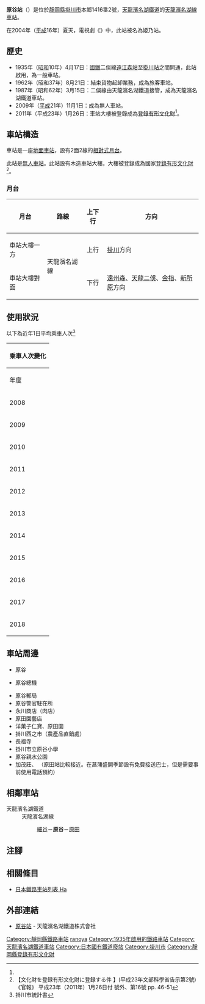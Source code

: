 {{NoteTA
|T=zh-hans:原谷站;zh-hk:原谷站;zh-tw:原谷車站;
|1=zh-hans:原谷站;zh-hk:原谷站;zh-tw:原谷車站;
}}
{{Infobox station
|公司色 = #4D7F54
|站名 = 原谷
|圖片 = Haranoya stn.jpg
|圖片說明 = 車站大樓
|日文原名 = 原谷
|平假名 = はらのや
|羅馬拼音 = HARANOYA
|副站名 = 
|電報略號 = ラノ
|所在地 = {{JPN}}[[靜岡縣|靜岡縣]][[掛川市|掛川市]]本鄉1416番2號
|座標 = {{coord|34|48|31.28|N|137|57|17.79|E|type:railwaystation_region:JP-24|display=inline,title}}
|車站構造 = [[地面車站|地面車站]]
|月台配置 = 2面2線
|啟用年月日 = 1935年（[[昭和|昭和]]10年）4月17日
|廢站年月日 = 
|乘客人數 = 101
|上下車人次 = 
|統計年度 = 2018
|轉車 = 
|全寬備註 = [[無人車站|無人車站]]
|adjacent = {{Adjacent stations|system=天龍濱名湖鐵道|line=天龍濱名湖線|left=細谷|right=原田|note-left=1.9km|note-mid=距離[[掛川站|掛川]]7.9km|note-right=1.5km}}
}}
'''原谷站'''（{{jpn|j=原谷駅|hg=はらのやえき|rm=Haranoya eki|f=y}}）是位於[[靜岡縣|靜岡縣]][[掛川市|掛川市]]本鄉1416番2號，[[天龍濱名湖鐵道|天龍濱名湖鐵道]]的[[天龍濱名湖線|天龍濱名湖線]][[鐵路車站|車站]]。

在2004年（[[平成|平成]]16年）夏天，電視劇《{{Translink|ja|WATER BOYS2}}》中，此站被名為姬乃站。

== 歷史 ==
* 1935年（[[昭和|昭和]]10年）4月17日：[[日本國有鐵道|國鐵]]二俁線[[遠江森站|遠江森站]]至[[掛川站|掛川站]]之間開通，此站啟用，為一般車站。
* 1962年（昭和37年）8月21日：結束貨物起卸業務，成為旅客車站。
* 1987年（昭和62年）3月15日：二俁線由天龍濱名湖鐵道接管，成為天龍濱名湖鐵道車站。
* 2009年（[[平成|平成]]21年）11月1日：成為無人車站。
* 2011年（平成23年）1月26日：車站大樓被登錄成為[[登錄有形文化財|登錄有形文化財]]<ref name="H23-monkashokokuji-2" />。

== 車站構造 ==
車站是一座[[地面車站|地面車站]]，設有2面2線的[[相對式月台|相對式月台]]。

此站是[[無人車站|無人車站]]。此站設有木造車站大樓。大樓被登錄成為國家[[登錄有形文化財|登錄有形文化財]]<ref name="H23-monkashokokuji-2">【文化財を登録有形文化財に登録する件 】(平成23年文部科學省告示第2號) 《官報》 平成23年（2011年）1月26日付 號外、第16號 pp. 46-51</ref>。

=== 月台 ===
{| rules="rows" class="wikitable"
!月台!!路線!!上下行!!方向
|-
! 車站大樓一方
| rowspan="2"| {{Color|#4D7F54|■}}天龍濱名湖線
| style="text-align:center" | 上行
| [[掛川駅|掛川]]方向
|-
! 車站大樓對面
| style="text-align:center" | 下行
| [[遠州森站|遠州森]]、[[天龍二俁站|天龍二俁]]、[[金指站|金指]]、[[新所原站|新所原]]方向
|}

== 使用狀況 ==
以下為近年1日平均乘車人次<ref>掛川市統計書</ref>

{| class="wikitable" style="margin: 1em 0.2em; text-align: center; font-size: 90%;"
|- style="background: #ddd;"
!colspan="2"|乘車人次變化
|-
!年度
!一日平均<br>乘車人次
|-
|2008
|127
|-
|2009
|119
|-
|2010
|117
|-
|2011
|130
|-
|2012
|106
|-
|2013
|147
|-
|2014
|121
|-
|2015
|128
|-
|2016
|116
|-
|2017
|101
|-
|2018
|101
|}
== 車站周邊 ==
* {{Translink|ja|掛川市農業協同組合|掛川市農業協同組合|JA掛川市}}原谷
* {{Translink|ja|西日本電信電話|西日本電信電話|NTT西日本}}原谷總機
* 原谷郵局
* 原谷警官駐在所
* 永川商店（肉店）
* 原田園藝店
* 洋菓子仁寶、原田園
* 掛川西之市（農產品直銷處）
* 長福寺
* 掛川市立原谷小學
* 原谷親水公園
* 加茂莊、{{Translink|ja|加茂花菖蒲園}} （原田站比較接近。在菖蒲盛開季節設有免費接送巴士，但是需要事前使用電話預約）

== 相鄰車站 ==
; 天龍濱名湖鐵道
: 天龍濱名湖線
:: [[細谷站_(靜岡縣)|細谷]]－'''原谷'''－[[原田站_(靜岡縣)|原田]]

== 注腳 ==
{{Reflist}}
== 相關條目 ==
* [[日本鐵路車站列表_Ha|日本鐵路車站列表 Ha]]
== 外部連結 ==
* [https://www.tenhama.co.jp/about/station/haranoya/ 原谷站] {{Wayback|url=https://www.tenhama.co.jp/about/station/haranoya/ |date=20201124165529 }}{{ja icon}} - 天龍濱名湖鐵道株式會社
{{天龍濱名湖線}}
{{DEFAULTSORT:Haranoya}}
[[Category:靜岡縣鐵路車站|Category:靜岡縣鐵路車站]]
[[Category:日本鐵路車站_Ha|ranoya]]
[[Category:1935年啟用的鐵路車站|Category:1935年啟用的鐵路車站]]
[[Category:天龍濱名湖鐵道車站|Category:天龍濱名湖鐵道車站]]
[[Category:日本國有鐵道廢站|Category:日本國有鐵道廢站]]
[[Category:掛川市|Category:掛川市]]
[[Category:靜岡縣登錄有形文化財|Category:靜岡縣登錄有形文化財]]